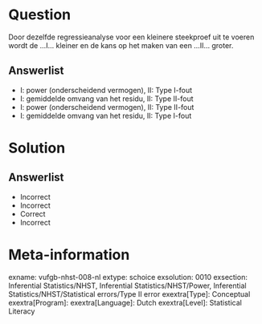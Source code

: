 Question
========

Door dezelfde regressieanalyse voor een kleinere steekproef uit te voeren wordt de ...I...  kleiner en de kans op het maken van een ...II... groter.
  
Answerlist
----------
* I: power (onderscheidend vermogen),  II: Type I-fout
* I: gemiddelde omvang van het residu,  II: Type II-fout
* I: power (onderscheidend vermogen),  II: Type II-fout 
* I: gemiddelde omvang van het residu,  II: Type I-fout

Solution
========

Answerlist
----------
* Incorrect
* Incorrect
* Correct
* Incorrect

Meta-information
================
exname: vufgb-nhst-008-nl
extype: schoice
exsolution: 0010
exsection: Inferential Statistics/NHST, Inferential Statistics/NHST/Power, Inferential Statistics/NHST/Statistical errors/Type II error
exextra[Type]: Conceptual
exextra[Program]: 
exextra[Language]: Dutch
exextra[Level]: Statistical Literacy